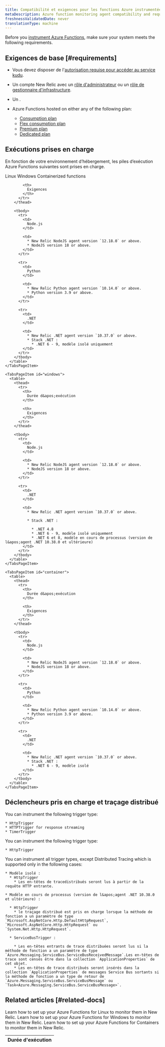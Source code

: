 ```yaml
---
title: Compatibilité et exigences pour les fonctions Azure instrumentées
metaDescription: Azure function monitoring agent compatibility and requirements.
freshnessValidatedDate: never
translationType: machine
---
```


Before you [instrument Azure Functions](/docs/serverless-function-monitoring/azure-function-monitoring/introduction-azure-monitoring/#config), make sure your system meets the following requirements.

## Exigences de base [#requirements]

* Vous devez disposer de l&apos;[autorisation requise pour accéder au service kudu](https://learn.microsoft.com/en-us/azure/app-service/resources-kudu#access-kudu-for-your-app).

* Un compte New Relic avec un [rôle d&apos;administrateur](/docs/accounts/original-accounts-billing/original-users-roles/users-roles-original-user-model/#roles) ou un [rôle de gestionnaire d&apos;infrastructure](/docs/accounts/original-accounts-billing/original-users-roles/users-roles-original-user-model#add-on).

* Un <InlinePopover type="userKey" />.

* Azure Functions hosted on either any of the following plan:

  * [Consumption plan](https://learn.microsoft.com/en-us/azure/azure-functions/consumption-plan)
  * [Flex consumption plan](https://learn.microsoft.com/en-us/azure/azure-functions/flex-consumption-plan)
  * [Premium plan](https://learn.microsoft.com/en-us/azure/azure-functions/functions-premium-plan)
  * [Dedicated plan](https://learn.microsoft.com/en-us/azure/azure-functions/dedicated-plan)

## Exécutions prises en charge

En fonction de votre environnement d’hébergement, les piles d’exécution Azure Functions suivantes sont prises en charge.

<Tabs>
  <TabsBar>
    <TabsBarItem id="linux">Linux</TabsBarItem> <TabsBarItem id="windows">Windows</TabsBarItem> <TabsBarItem id="container">Containerized functions</TabsBarItem>
  </TabsBar>

  <TabsPages>
    <TabsPageItem id="linux">
      <table>
        <thead>
          <tr>
            <th>
              Durée d&apos;exécution
            </th>

            <th>
              Exigences
            </th>
          </tr>
        </thead>

        <tbody>
          <tr>
            <td>
              Node.js
            </td>

            <td>
              * New Relic NodeJS agent version `12.18.0` or above.
              * NodeJS version 18 or above.
            </td>
          </tr>

          <tr>
            <td>
              Python
            </td>

            <td>
              * New Relic Python agent version `10.14.0` or above.
              * Python version 3.9 or above.
            </td>
          </tr>

          <tr>
            <td>
              .NET
            </td>

            <td>
              * New Relic .NET agent version `10.37.0` or above.
              * Stack .NET :
                * .NET 6 - 9, modèle isolé uniquement
            </td>
          </tr>
        </tbody>
      </table>
    </TabsPageItem>

    <TabsPageItem id="windows">
      <table>
        <thead>
          <tr>
            <th>
              Durée d&apos;exécution
            </th>

            <th>
              Exigences
            </th>
          </tr>
        </thead>

        <tbody>
          <tr>
            <td>
              Node.js
            </td>

            <td>
              * New Relic NodeJS agent version `12.18.0` or above.
              * NodeJS version 18 or above.
            </td>
          </tr>

          <tr>
            <td>
              .NET
            </td>

            <td>
              * New Relic .NET agent version `10.37.0` or above.

              * Stack .NET :

                * .NET 4.8
                * .NET 6 - 9, modèle isolé uniquement
                * .NET 6 et 8, modèle en cours de processus (version de l&apos;agent .NET 10.38.0 et ultérieure)
            </td>
          </tr>
        </tbody>
      </table>
    </TabsPageItem>

    <TabsPageItem id="container">
      <table>
        <thead>
          <tr>
            <th>
              Durée d&apos;exécution
            </th>

            <th>
              Exigences
            </th>
          </tr>
        </thead>

        <tbody>
          <tr>
            <td>
              Node.js
            </td>

            <td>
              * New Relic NodeJS agent version `12.18.0` or above.
              * NodeJS version 18 or above.
            </td>
          </tr>

          <tr>
            <td>
              Python
            </td>

            <td>
              * New Relic Python agent version `10.14.0` or above.
              * Python version 3.9 or above.
            </td>
          </tr>

          <tr>
            <td>
              .NET
            </td>

            <td>
              * New Relic .NET agent version `10.37.0` or above.
              * Stack .NET :
                * .NET 6 - 9, modèle isolé
            </td>
          </tr>
        </tbody>
      </table>
    </TabsPageItem>
  </TabsPages>
</Tabs>

## Déclencheurs pris en charge et traçage distribué

<CollapserGroup>
  <Collapser id="node" title="For NodeJS">
    You can instrument the following trigger type:

    * HttpTrigger
    * HTTPTrigger for response streaming
    * TimerTrigger
  </Collapser>

  <Collapser id="python" title="For Python">
    You can instrument the following trigger type:

    * HttpTrigger
  </Collapser>

  <Collapser id=".net" title="For .NET">
    You can instrument all trigger types, except Distributed Tracing which is supported only in the following cases:

    * Modèle isolé :
      * HttpTrigger
        * Les en-têtes de tracedistribués seront lus à partir de la requête HTTP entrante.

    * Modèle en cours de processus (version de l&apos;agent .NET 10.38.0 et ultérieure) :

      * HttpTrigger
        * le traçage distribué est pris en charge lorsque la méthode de fonction a un paramètre de type `Microsoft.AspNetCore.Http.DefaultHttpRequest`, `Microsoft.AspNetCore.Http.HttpRequest` ou `System.Net.Http.HttpRequest`.

      * ServiceBusTrigger :

        * Les en-têtes entrants de trace distribuées seront lus si la méthode de fonction a un paramètre de type `Azure.Messaging.ServiceBus.ServiceBusReceivedMessage`.Les en-têtes de trace sont censés être dans la collection `ApplicationProperties` de cet objet.
        * Les en-têtes de trace distribués seront insérés dans la collection `ApplicationProperties` de messages Service Bus sortants si la méthode de fonction a un type de retour de `Azure.Messaging.ServiceBus.ServiceBusMessage` ou `Task<Azure.Messaging.ServiceBus.ServiceBusMessage>`.
  </Collapser>
</CollapserGroup>

## Related articles [#related-docs]

<DocTiles>
  <DocTile title="Linux instrumentation" path="/docs/serverless-function-monitoring/azure-function-monitoring/linux">
    Learn how to set up your Azure Functions for Linux to monitor them in New Relic.
  </DocTile>

  <DocTile title="Windows instrumentation" path="/docs/serverless-function-monitoring/azure-function-monitoring/windows">
    Learn how to set up your Azure Functions for Windows to monitor them in New Relic.
  </DocTile>

  <DocTile title="Container instrumentation" path="/docs/serverless-function-monitoring/azure-function-monitoring/container">
    Learn how to set up your Azure Functions for Containers to monitor them in New Relic.
  </DocTile>
</DocTiles>